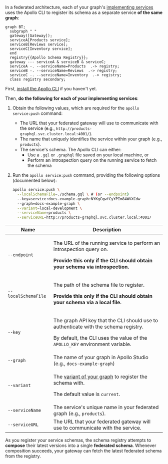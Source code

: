In a federated architecture, each of your graph's [implementing services](https://www.apollographql.com/docs/apollo-server/federation/implementing-services/) uses the Apollo CLI to register its schema as a separate service **of the same graph**:

```mermaid
graph BT;
  subgraph " "
  gateway([Gateway]);
  serviceA[Products service];
  serviceB[Reviews service];
  serviceC[Inventory service];
  end
  registry{{Apollo Schema Registry}};
  gateway --- serviceA & serviceB & serviceC;
  serviceA -. --serviceName=Products  .-> registry;
  serviceB -. --serviceName=Reviews  .-> registry;
  serviceC -. --serviceName=Inventory  .-> registry;
  class registry secondary;
```

First, <a href="https://www.apollographql.com/docs/devtools/cli/" target="_blank">install the Apollo CLI</a> if you haven't yet.

Then, **do the following for each of your implementing services**:

1. Obtain the following values, which are required for the `apollo service:push` command:

    * The URL that your federated gateway will use to communicate with the service (e.g., `http://products-graphql.svc.cluster.local:4001/`).
    * The name that uniquely identifies the service within your graph (e.g., `products`).
    * The service's schema. The Apollo CLI can either:
        * Use a `.gql` or `.graphql` file saved on your local machine, or
        * Perform an introspection query on the running service to fetch the schema

2. Run the `apollo service:push` command, providing the following options (documented below):

    ```bash
    apollo service:push \
      --localSchemaFile=./schema.gql \ # (or --endpoint)
      --key=service:docs-example-graph:NYKgCqwfCyYPIm84WVXCdw
      --graph=docs-example-graph \
      --variant=local-development \
      --serviceName=products \
      --serviceURL=http://products-graphql.svc.cluster.local:4001/
    ```

| Name | Description  |
|---|---|
| `--endpoint` | <p>The URL of the running service to perform an introspection query on.</p><p>**Provide this only if the CLI should obtain your schema via introspection.**</p> |
| `--localSchemaFile` | <p>The path of the schema file to register.</p><p>**Provide this only if the CLI should obtain your schema via a local file.**</p> |
| `--key` | <p>The graph API key that the CLI should use to authenticate with the schema registry.</p><p>By default, the CLI uses the value of the `APOLLO_KEY` environment variable.</p> |
| `--graph` | The name of your graph in Apollo Studio (e.g., `docs-example-graph`) |
| `--variant` | <p>The [variant of your graph](https://www.apollographql.com/docs/studio/schema/registry/#managing-environments-with-variants) to register the schema with.</p><p>The default value is `current`.</p> |
| `--serviceName` | The service's unique name in your federated graph (e.g., `products`). |
| `--serviceURL` | The URL that your federated gateway will use to communicate with the service. |

As you register your service schemas, the schema registry attempts to **compose** their latest versions into a single **federated schema**. Whenever composition succeeds, your gateway can fetch the latest federated schema from the registry.
